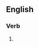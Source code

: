 ==English==

===Verb===
{{head|en|present participle}}

# {{present participle of|anodise|lang=en|nocat=1}}